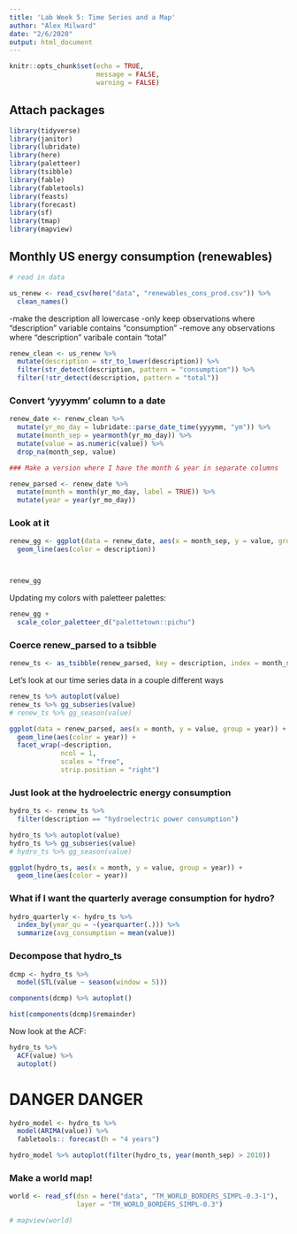 ```yaml
---
title: 'Lab Week 5: Time Series and a Map'
author: "Alex Milward"
date: "2/6/2020"
output: html_document
---
```


```r
knitr::opts_chunk$set(echo = TRUE,
                      message = FALSE,
                      warning = FALSE)
```


## Attach packages
```r
library(tidyverse)
library(janitor)
library(lubridate)
library(here)
library(paletteer)
library(tsibble)
library(fable)
library(fabletools)
library(feasts)
library(forecast)
library(sf)
library(tmap)
library(mapview)

```

## Monthly US energy consumption (renewables)

```r
# read in data

us_renew <- read_csv(here("data", "renewables_cons_prod.csv")) %>% 
  clean_names()
```

-make the description all lowercase
-only keep observations where "description" variable contains "consumption"
-remove any observations where "description" varibale contain "total"
```r
renew_clean <- us_renew %>% 
  mutate(description = str_to_lower(description)) %>% 
  filter(str_detect(description, pattern = "consumption")) %>% 
  filter(!str_detect(description, pattern = "total"))
```

### Convert 'yyyymm' column to a date
```r
renew_date <- renew_clean %>% 
  mutate(yr_mo_day = lubridate::parse_date_time(yyyymm, "ym")) %>% 
  mutate(month_sep = yearmonth(yr_mo_day)) %>% 
  mutate(value = as.numeric(value)) %>% 
  drop_na(month_sep, value)

### Make a version where I have the month & year in separate columns

renew_parsed <- renew_date %>% 
  mutate(month = month(yr_mo_day, label = TRUE)) %>% 
  mutate(year = year(yr_mo_day))
```

### Look at it

```r
renew_gg <- ggplot(data = renew_date, aes(x = month_sep, y = value, group = description)) +
  geom_line(aes(color = description))



renew_gg
```

Updating my colors with paletteer palettes:

```r
renew_gg +
  scale_color_paletteer_d("palettetown::pichu")
```

### Coerce renew_parsed to a tsibble

```r
renew_ts <- as_tsibble(renew_parsed, key = description, index = month_sep)
```

Let's look at our time series data in a couple different ways
```r
renew_ts %>% autoplot(value)
renew_ts %>% gg_subseries(value)
# renew_ts %>% gg_season(value)

ggplot(data = renew_parsed, aes(x = month, y = value, group = year)) +
  geom_line(aes(color = year)) +
  facet_wrap(~description,
             ncol = 1,
             scales = "free",
             strip.position = "right")
```

### Just look at the hydroelectric energy consumption

```r
hydro_ts <- renew_ts %>% 
  filter(description == "hydroelectric power consumption")

hydro_ts %>% autoplot(value)
hydro_ts %>% gg_subseries(value)
# hydro_ts %>% gg_season(value)

ggplot(hydro_ts, aes(x = month, y = value, group = year)) +
  geom_line(aes(color = year))
```

### What if I want the quarterly average consumption for hydro?
```r
hydro_quarterly <- hydro_ts %>% 
  index_by(year_qu = ~(yearquarter(.))) %>% 
  summarize(avg_consumption = mean(value))

```

### Decompose that hydro_ts
```r
dcmp <- hydro_ts %>% 
  model(STL(value ~ season(window = 5)))

components(dcmp) %>% autoplot()
```

```r
hist(components(dcmp)$remainder)
```

Now look at the ACF:
```r
hydro_ts %>% 
  ACF(value) %>% 
  autoplot()
```

# DANGER DANGER

```r
hydro_model <- hydro_ts %>% 
  model(ARIMA(value)) %>% 
  fabletools:: forecast(h = "4 years")

hydro_model %>% autoplot(filter(hydro_ts, year(month_sep) > 2010))
```

### Make a world map!

```r
world <- read_sf(dsn = here("data", "TM_WORLD_BORDERS_SIMPL-0.3-1"),
                 layer = "TM_WORLD_BORDERS_SIMPL-0.3")

# mapview(world)
```

